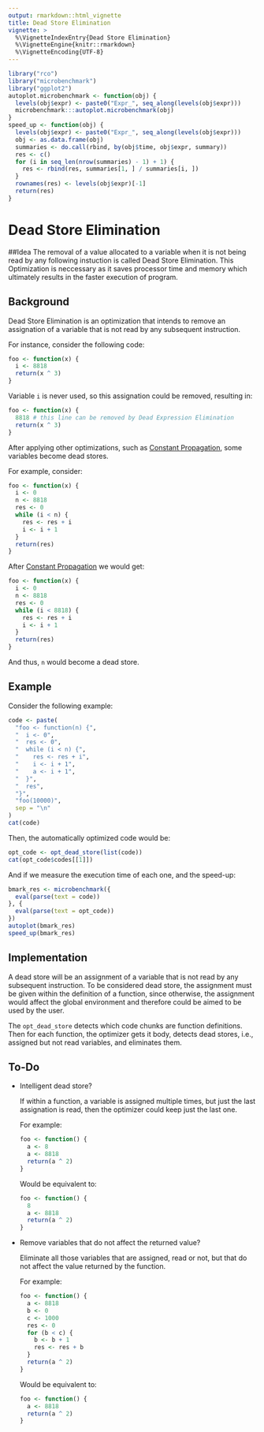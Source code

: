```yaml
---
output: rmarkdown::html_vignette
title: Dead Store Elimination
vignette: >
  %\VignetteIndexEntry{Dead Store Elimination}
  %\VignetteEngine{knitr::rmarkdown}
  %\VignetteEncoding{UTF-8}
---
```


```r
library("rco")
library("microbenchmark")
library("ggplot2")
autoplot.microbenchmark <- function(obj) {
  levels(obj$expr) <- paste0("Expr_", seq_along(levels(obj$expr)))
  microbenchmark:::autoplot.microbenchmark(obj)
}
speed_up <- function(obj) {
  levels(obj$expr) <- paste0("Expr_", seq_along(levels(obj$expr)))
  obj <- as.data.frame(obj)
  summaries <- do.call(rbind, by(obj$time, obj$expr, summary))
  res <- c()
  for (i in seq_len(nrow(summaries) - 1) + 1) {
    res <- rbind(res, summaries[1, ] / summaries[i, ])
  }
  rownames(res) <- levels(obj$expr)[-1]
  return(res)
}
```

# Dead Store Elimination

##Idea
The removal of a value allocated to a variable when it is not being read by any following instuction is called Dead Store Elimination. This Optimization is neccessary as it saves processor time and memory which ultimately results in the faster execution of program.

## Background

Dead Store Elimination is an optimization that intends to remove an assignation of a variable that is not read by any subsequent instruction.

For instance, consider the following code:

```r
foo <- function(x) {
  i <- 8818
  return(x ^ 3)
}
```

Variable `i` is never used, so this assignation could be removed, resulting in:

```r
foo <- function(x) {
  8818 # this line can be removed by Dead Expression Elimination
  return(x ^ 3)
}
```

After applying other optimizations, such as [Constant Propagation](opt-constant-propagation.html), some variables become dead stores.

For example, consider:

```r
foo <- function(x) {
  i <- 0
  n <- 8818
  res <- 0
  while (i < n) {
    res <- res + i
    i <- i + 1
  }
  return(res)
}
```

After [Constant Propagation](opt-constant-propagation.html) we would get:

```r
foo <- function(x) {
  i <- 0
  n <- 8818
  res <- 0
  while (i < 8818) {
    res <- res + i
    i <- i + 1
  }
  return(res)
}
```

And thus, `n` would become a dead store.

## Example

Consider the following example:

```r
code <- paste(
  "foo <- function(n) {",
  "  i <- 0",
  "  res <- 0",
  "  while (i < n) {",
  "    res <- res + i",
  "    i <- i + 1",
  "    a <- i + 1",
  "  }",
  "  res",
  "}",
  "foo(10000)",
  sep = "\n"
)
cat(code)
```

Then, the automatically optimized code would be:

```r
opt_code <- opt_dead_store(list(code))
cat(opt_code$codes[[1]])
```

And if we measure the execution time of each one, and the speed-up:

```r
bmark_res <- microbenchmark({
  eval(parse(text = code))
}, {
  eval(parse(text = opt_code))
})
autoplot(bmark_res)
speed_up(bmark_res)
```

## Implementation

A dead store will be an assignment of a variable that is not read by any subsequent instruction. To be considered dead store, the assignment must be given within the definition of a function, since otherwise, the assignment would affect the global environment and therefore could be aimed to be used by the user.

The `opt_dead_store` detects which code chunks are function definitions. Then for each function, the optimizer gets it body, detects dead stores, i.e., assigned but not read variables, and eliminates them.

## To-Do

* Intelligent dead store?
  
  If within a function, a variable is assigned multiple times, but just the last assignation is read, then the optimizer could keep just the last one.
  
  For example:
  
  ```r
  foo <- function() {
    a <- 8
    a <- 8818
    return(a ^ 2)
  }
  ```
  Would be equivalent to:
  
  ```r
  foo <- function() {
    8
    a <- 8818
    return(a ^ 2)
  }
  ```

* Remove variables that do not affect the returned value?
  
  Eliminate all those variables that are assigned, read or not, but that do not affect the value returned by the function.
  
  For example:
  
  ```r
  foo <- function() {
    a <- 8818
    b <- 0
    c <- 1000
    res <- 0
    for (b < c) {
      b <- b + 1
      res <- res + b
    }
    return(a ^ 2)
  }
  ```
  Would be equivalent to:
  
  ```r
  foo <- function() {
    a <- 8818
    return(a ^ 2)
  }
  ```
